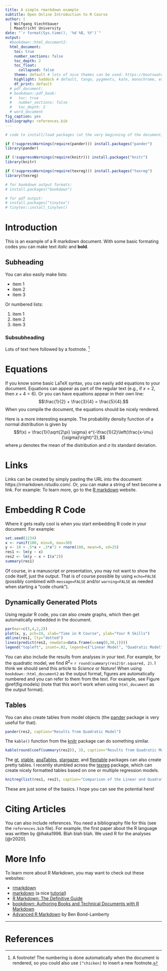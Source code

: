 ```yaml
---
title: A simple rmarkdown example
subtitle: Open Online Introduction to R Course
author: |
  | Wolfgang Viechtbauer
  | Maastricht University
date: "`r format(Sys.time(), '%d %B, %Y')`"
output:
  #bookdown::html_document2:
  html_document:
    toc: true
    number_sections: false
    toc_depth: 2
    toc_float:
      collapsed: false
    theme: default # lots of nice themes can be used: https://bootswatch.com/
    highlight: haddock # default, tango, pygments, kate, monochrome, espresso, zenburn, haddock
    df_print: default
  # pdf_document:
  # bookdown::pdf_book:
  #   toc: true
  #   number_sections: false
  #   toc_depth: 2
  # word_document
fig_caption: yes
bibliography: references.bib
---
```


```r
# code to install/load packages (at the very beginning of the document)

if (!suppressWarnings(require(pander))) install.packages("pander")
library(pander)

if (!suppressWarnings(require(knitr))) install.packages("knitr")
library(knitr)

if (!suppressWarnings(require(texreg))) install.packages("texreg")
library(texreg)

# for bookdown output formats:
# install.packages("bookdown")

# for pdf output:
# install.packages("tinytex")
# tinytex::install_tinytex()
```

# Introduction

This is an example of a R markdown document. With some basic formating codes you can make text *italic* and **bold**.

## Subheading

You can also easily make lists:

* item 1
* item 2
* item 3

Or numbered lists:

1. item 1
2. item 2
3. item 3

### Subsubheading

Lots of text here followed by a footnote. [^1]

# Equations

If you know some basic LaTeX syntax, you can easily add equations to your document. Equations can appear as part of the regular text (e.g., if $x = 2$, then $x + 4 = 6$). Or you can have equations appear in their own line: $$\frac{1}{2} + \frac{3}{4} = \frac{5}{4}.$$ When you compile the document, the equations should be nicely rendered.

Here is a more interesting example. The probability density function of a normal distribution is given by $$f(x) = \frac{1}{\sqrt{2\pi} \sigma} e^{-\frac{1}{2}\left(\frac{x-\mu}{\sigma}\right)^2},$$ where $\mu$ denotes the mean of the distribution and $\sigma$ its standard deviation.

# Links

Links can be created by simply pasting the URL into the document: https://rmarkdown.rstudio.com/. Or, you can make a string of text become a link. For example: To learn more, go to the [R markdown](https://rmarkdown.rstudio.com/) website.

# Embedding R Code

Where it gets really cool is when you start embedding R code in your document. For example:

```r
set.seed(1234)
x <- runif(100, min=0, max=30)
y <- 10 + .5*x + .3*x^2 + rnorm(100, mean=0, sd=25)
res1 <- lm(y ~ x)
res2 <- lm(y ~ x + I(x^2))
summary(res1)
```

Of course, in a manuscript or presentation, you may not want to show the code itself, just the output. That is of course possible by using `echo=FALSE` (possibly combined with `message=FALSE` and/or `warning=FALSE` as needed when starting a "code chunk").

## Dynamically Generated Plots

Using regular R code, you can also create graphs, which then get automatically embedded in the document.

```r
par(mar=c(5,4,2,2))
plot(x, y, pch=19, xlab="Time in R Course", ylab="Your R Skills")
abline(res1, lty="dotted")
lines(predict(res2, newdata=data.frame(x=seq(0,30,1))))
legend("topleft", inset=.02, legend=c("Linear Model", "Quadratic Model"), lty=c("solid", "dotted"))
```

You can also include the results from analyses in your text. For example, for the quadratic model, we find $R^2 =$ `r round(summary(res2)$r.squared, 2)`. I think we should send this article to *Science* or *Nature*! When using `bookdown::html_document2` as the output format, figures are automatically numbered and you can refer to them from the text. For example, see Figure \@ref(fig:models) (note that this won't work when using `html_document` as the output format).

## Tables

You can also create tables from model objects (the [pander](https://cran.r-project.org/package=pander) package is very useful for that).

```r
pander(res2, caption="Results from Quadratic Model")
```

The `kable()` function from the [knitr](https://cran.r-project.org/package=knitr) package can do something similar.

```r
kable(round(coef(summary(res2)), 3), caption="Results from Quadratic Model")
```

The [gt](https://gt.rstudio.com/), [xtable](https://cran.r-project.org/package=xtable), [apaTables](https://cran.r-project.org/package=apaTables), [stargazer](https://cran.r-project.org/package=stargazer), and [flextable](https://cran.r-project.org/package=flextable) packages can also create pretty tables. I recently stumbled across the [texreg](https://cran.r-project.org/package=texreg) package, which can create nicely formatted tables based on one or multiple regression models.

```r
knitreg(list(res1, res2), caption="Comparison of the Linear and Quadratic Models")
```

These are just some of the basics. I hope you can see the potential here!

# Citing Articles

You can also include references. You need a bibliography file for this (see the `references.bib` file). For example, the first paper about the R language was written by @ihaka1996. Blah blah blah. We used R for the analyses [@r2020].

# More Info

To learn more about R Markdown, you may want to check out these websites:

* [rmarkdown](https://rmarkdown.rstudio.com/)
* [markdown](https://daringfireball.net/projects/markdown/) (a nice [tutorial](https://commonmark.org/help/tutorial/))
* [R Markdown: The Definitive Guide](https://bookdown.org/yihui/rmarkdown/)
* [bookdown: Authoring Books and Technical Documents with R Markdown](https://bookdown.org/yihui/bookdown/)
* [Advanced R Markdown](https://rpubs.com/bpbond/630335) by Ben Bond-Lamberty

***

[^1]: A footnote! The numbering is done automatically when the document is rendered, so you could also use `[^chicken]` to insert a new footnote.

# References
